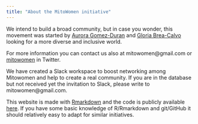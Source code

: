 ---
title: "About the MitoWomen initiative"
---

We intend to build a broad community, but in case you wonder, this movement was started by [Aurora Gomez-Duran](https://twitter.com/auroradevea) and [Gloria Brea-Calvo](https://twitter.com/gloriabreacalvo) looking for a more diverse and inclusive world.

For more information you can contact us also at mitowomen@gmail.com or [mitowomen](https://twitter.com/mitowomen) in Twitter.

We have created a Slack workspace to boost networking among Mitowomen and help to create a real community. If you are in the database but not received yet the invitation to Slack, please write to mitowomen@gmail.com.

This website is made with [Rmarkdown](https://bookdown.org/yihui/rmarkdown/rmarkdown-site.html) and the code is publicly available [here](https://github.com/mitodisease/mitowomen). If you have some basic knowledge of R/Rmarkdown and git/GitHub it should relatively easy to adapt for similar initiatives.
